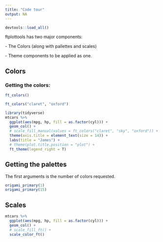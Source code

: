 ```yaml
---
title: "Code tour"
output: NA
---
```


```r
devtools::load_all()
```

ftplottools has two major components:

\- The Colors (along with pallettes and scales)

\- Theme components to be applied as one.

## Colors

### Getting the colors:

```r
ft_colors()
```

```r
ft_colors("claret", "oxford")
```

```r
library(tidyverse)
mtcars %>% 
  ggplot(aes(mpg, hp, fill = as.factor(cyl))) +
  geom_col() +
  # scale_fill_manual(values = ft_colors("claret", "sky", "oxford")) +
  theme(axis.title = element_text(size = 14)) +
  labs(title = "James") +
  # theme(plot.title.position = "plot") +
  ft_theme(legend_right = T)
```

## Getting the palettes 

The first arguments is the number of colors requested.

```r
origami_primary(1)
origami_primary(15)
```

## Scales

```r
mtcars %>% 
  ggplot(aes(mpg, hp, fill = as.factor(cyl))) +
  geom_col() +
  # scale_fill_ft() +
  scale_color_ft()
```
